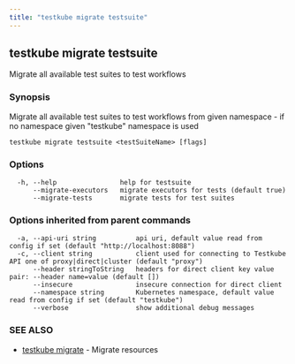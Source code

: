 ```yaml
---
title: "testkube migrate testsuite"
---
```



<LegacyWarning />

## testkube migrate testsuite

Migrate all available test suites to test workflows

### Synopsis

Migrate all available test suites to test workflows from given namespace - if no namespace given "testkube" namespace is used

```
testkube migrate testsuite <testSuiteName> [flags]
```

### Options

```
  -h, --help                help for testsuite
      --migrate-executors   migrate executors for tests (default true)
      --migrate-tests       migrate tests for test suites
```

### Options inherited from parent commands

```
  -a, --api-uri string          api uri, default value read from config if set (default "http://localhost:8088")
  -c, --client string           client used for connecting to Testkube API one of proxy|direct|cluster (default "proxy")
      --header stringToString   headers for direct client key value pair: --header name=value (default [])
      --insecure                insecure connection for direct client
      --namespace string        Kubernetes namespace, default value read from config if set (default "testkube")
      --verbose                 show additional debug messages
```

### SEE ALSO

* [testkube migrate](testkube-migrate.mdx)	 - Migrate resources

